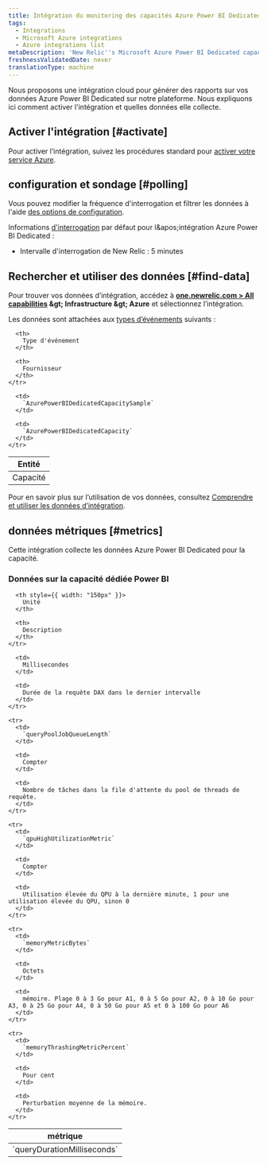 ```yaml
---
title: Intégration du monitoring des capacités Azure Power BI Dedicated
tags:
  - Integrations
  - Microsoft Azure integrations
  - Azure integrations list
metaDescription: 'New Relic''s Microsoft Azure Power BI Dedicated capacities monitoring integration: how to install it, configure it, and understand the data it reports.'
freshnessValidatedDate: never
translationType: machine
---
```


Nous proposons une intégration cloud pour générer des rapports sur vos données Azure Power BI Dedicated sur notre plateforme. Nous expliquons ici comment activer l'intégration et quelles données elle collecte.

## Activer l'intégration [#activate]

Pour activer l’intégration, suivez les procédures standard pour [activer votre service Azure](/docs/infrastructure/microsoft-azure-integrations/getting-started/activate-azure-integrations).

## configuration et sondage [#polling]

Vous pouvez modifier la fréquence d'interrogation et filtrer les données à l'aide [des options de configuration](/docs/integrations/new-relic-integrations/getting-started/configure-polling-frequency-data-collection-cloud-integrations).

Informations [d'interrogation](/docs/infrastructure/microsoft-azure-integrations/getting-started/azure-integration-polling) par défaut pour l&amp;apos;intégration Azure Power BI Dedicated :

* Intervalle d'interrogation de New Relic : 5 minutes

## Rechercher et utiliser des données [#find-data]

Pour trouver vos données d’intégration, accédez à <DNT>**[one.newrelic.com &gt; All capabilities](https://one.newrelic.com/all-capabilities) &amp;gt; Infrastructure &amp;gt; Azure**</DNT> et sélectionnez l’intégration.

Les données sont attachées aux [types d’événements](/docs/data-apis/understand-data/new-relic-data-types/#event-data) suivants :

<table>
  <thead>
    <tr>
      <th>
        Entité
      </th>

      <th>
        Type d'événement
      </th>

      <th>
        Fournisseur
      </th>
    </tr>
  </thead>

  <tbody>
    <tr>
      <td>
        Capacité
      </td>

      <td>
        `AzurePowerBIDedicatedCapacitySample`
      </td>

      <td>
        `AzurePowerBIDedicatedCapacity`
      </td>
    </tr>
  </tbody>
</table>

Pour en savoir plus sur l’utilisation de vos données, consultez [Comprendre et utiliser les données d’intégration](/docs/infrastructure/integrations/find-use-infrastructure-integration-data).

## données métriques [#metrics]

Cette intégration collecte les données Azure Power BI Dedicated pour la capacité.

### Données sur la capacité dédiée Power BI

<table>
  <thead>
    <tr>
      <th style={{ width: "275px" }}>
        métrique
      </th>

      <th style={{ width: "150px" }}>
        Unité
      </th>

      <th>
        Description
      </th>
    </tr>
  </thead>

  <tbody>
    <tr>
      <td>
        `queryDurationMilliseconds`
      </td>

      <td>
        Millisecondes
      </td>

      <td>
        Durée de la requête DAX dans le dernier intervalle
      </td>
    </tr>

    <tr>
      <td>
        `queryPoolJobQueueLength`
      </td>

      <td>
        Compter
      </td>

      <td>
        Nombre de tâches dans la file d'attente du pool de threads de requête.
      </td>
    </tr>

    <tr>
      <td>
        `qpuHighUtilizationMetric`
      </td>

      <td>
        Compter
      </td>

      <td>
        Utilisation élevée du QPU à la dernière minute, 1 pour une utilisation élevée du QPU, sinon 0
      </td>
    </tr>

    <tr>
      <td>
        `memoryMetricBytes`
      </td>

      <td>
        Octets
      </td>

      <td>
        mémoire. Plage 0 à 3 Go pour A1, 0 à 5 Go pour A2, 0 à 10 Go pour A3, 0 à 25 Go pour A4, 0 à 50 Go pour A5 et 0 à 100 Go pour A6
      </td>
    </tr>

    <tr>
      <td>
        `memoryThrashingMetricPercent`
      </td>

      <td>
        Pour cent
      </td>

      <td>
        Perturbation moyenne de la mémoire.
      </td>
    </tr>
  </tbody>
</table>